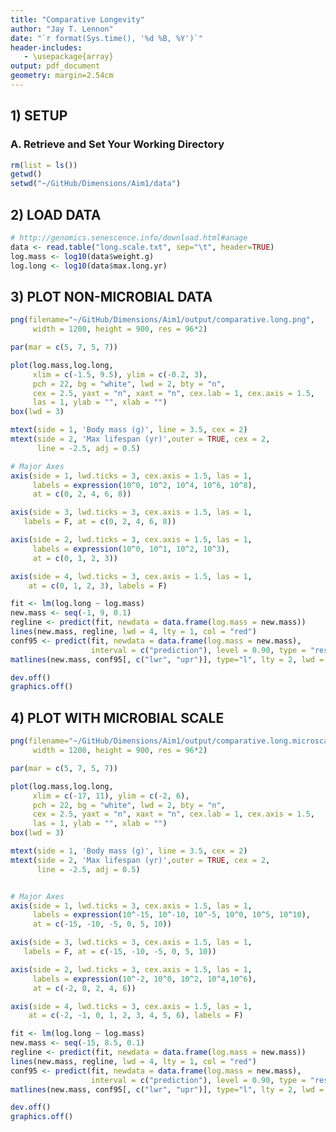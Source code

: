 ```yaml
---
title: "Comparative Longevity"
author: "Jay T. Lennon"
date: "`r format(Sys.time(), '%d %B, %Y')`"
header-includes:
   - \usepackage{array}
output: pdf_document
geometry: margin=2.54cm
---
```


## 1) SETUP

### A. Retrieve and Set Your Working Directory

```r
rm(list = ls())
getwd()
setwd("~/GitHub/Dimensions/Aim1/data")
```


## 2) LOAD DATA

```r
# http://genomics.senescence.info/download.html#anage
data <- read.table("long.scale.txt", sep="\t", header=TRUE)
log.mass <- log10(data$weight.g)
log.long <- log10(data$max.long.yr)
```

## 3) PLOT NON-MICROBIAL DATA
```r
png(filename="~/GitHub/Dimensions/Aim1/output/comparative.long.png",
     width = 1200, height = 900, res = 96*2)

par(mar = c(5, 7, 5, 7))

plot(log.mass,log.long,
     xlim = c(-1.5, 9.5), ylim = c(-0.2, 3),
     pch = 22, bg = "white", lwd = 2, bty = "n",
     cex = 2.5, yaxt = "n", xaxt = "n", cex.lab = 1, cex.axis = 1.5,
     las = 1, ylab = "", xlab = "")
box(lwd = 3)

mtext(side = 1, 'Body mass (g)', line = 3.5, cex = 2)
mtext(side = 2, 'Max lifespan (yr)',outer = TRUE, cex = 2, 
      line = -2.5, adj = 0.5)

# Major Axes
axis(side = 1, lwd.ticks = 3, cex.axis = 1.5, las = 1,
     labels = expression(10^0, 10^2, 10^4, 10^6, 10^8),
     at = c(0, 2, 4, 6, 8))

axis(side = 3, lwd.ticks = 3, cex.axis = 1.5, las = 1,
   labels = F, at = c(0, 2, 4, 6, 8))

axis(side = 2, lwd.ticks = 3, cex.axis = 1.5, las = 1,
     labels = expression(10^0, 10^1, 10^2, 10^3),
     at = c(0, 1, 2, 3))

axis(side = 4, lwd.ticks = 3, cex.axis = 1.5, las = 1,
    at = c(0, 1, 2, 3), labels = F)

fit <- lm(log.long ~ log.mass)
new.mass <- seq(-1, 9, 0.1)
regline <- predict(fit, newdata = data.frame(log.mass = new.mass))
lines(new.mass, regline, lwd = 4, lty = 1, col = "red")
conf95 <- predict(fit, newdata = data.frame(log.mass = new.mass),
                  interval = c("prediction"), level = 0.90, type = "response")
matlines(new.mass, conf95[, c("lwr", "upr")], type="l", lty = 2, lwd = 4, col = "red")

dev.off()
graphics.off()
```


## 4) PLOT WITH MICROBIAL SCALE
```r
png(filename="~/GitHub/Dimensions/Aim1/output/comparative.long.microscale.png",
     width = 1200, height = 900, res = 96*2)

par(mar = c(5, 7, 5, 7))

plot(log.mass,log.long,
     xlim = c(-17, 11), ylim = c(-2, 6),
     pch = 22, bg = "white", lwd = 2, bty = "n",
     cex = 2.5, yaxt = "n", xaxt = "n", cex.lab = 1, cex.axis = 1.5,
     las = 1, ylab = "", xlab = "")
box(lwd = 3)

mtext(side = 1, 'Body mass (g)', line = 3.5, cex = 2)
mtext(side = 2, 'Max lifespan (yr)',outer = TRUE, cex = 2, 
      line = -2.5, adj = 0.5)


# Major Axes
axis(side = 1, lwd.ticks = 3, cex.axis = 1.5, las = 1,
     labels = expression(10^-15, 10^-10, 10^-5, 10^0, 10^5, 10^10),
     at = c(-15, -10, -5, 0, 5, 10))

axis(side = 3, lwd.ticks = 3, cex.axis = 1.5, las = 1,
   labels = F, at = c(-15, -10, -5, 0, 5, 10))

axis(side = 2, lwd.ticks = 3, cex.axis = 1.5, las = 1,
     labels = expression(10^-2, 10^0, 10^2, 10^4,10^6),
     at = c(-2, 0, 2, 4, 6))

axis(side = 4, lwd.ticks = 3, cex.axis = 1.5, las = 1,
    at = c(-2, -1, 0, 1, 2, 3, 4, 5, 6), labels = F)

fit <- lm(log.long ~ log.mass)
new.mass <- seq(-15, 8.5, 0.1)
regline <- predict(fit, newdata = data.frame(log.mass = new.mass))
lines(new.mass, regline, lwd = 4, lty = 1, col = "red")
conf95 <- predict(fit, newdata = data.frame(log.mass = new.mass),
                  interval = c("prediction"), level = 0.90, type = "response")
matlines(new.mass, conf95[, c("lwr", "upr")], type="l", lty = 2, lwd = 4, col = "red")

dev.off()
graphics.off()
```